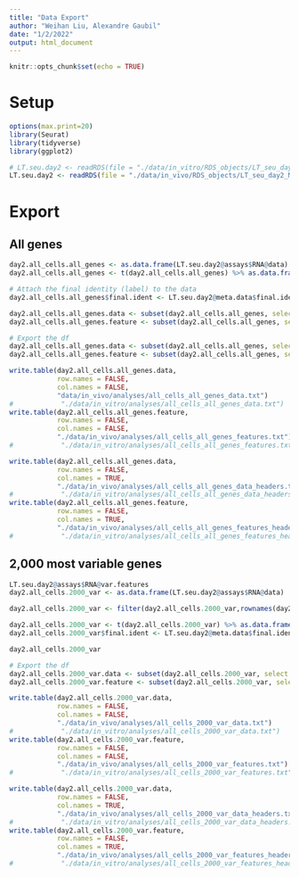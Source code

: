 ```yaml
---
title: "Data Export"
author: "Weihan Liu, Alexandre Gaubil"
date: "1/2/2022"
output: html_document
---
```


```r
knitr::opts_chunk$set(echo = TRUE)
```

# Setup

```r
options(max.print=20)
library(Seurat)
library(tidyverse)
library(ggplot2)

# LT.seu.day2 <- readRDS(file = "./data/in_vitro/RDS_objects/LT_seu_day2_ML_source_data.rds")
LT.seu.day2 <- readRDS(file = "./data/in_vivo/RDS_objects/LT_seu_day2_ML_source_data_filtered.rds")
```

# Export

## All genes

```r
day2.all_cells.all_genes <- as.data.frame(LT.seu.day2@assays$RNA@data)
day2.all_cells.all_genes <- t(day2.all_cells.all_genes) %>% as.data.frame()

# Attach the final identity (label) to the data
day2.all_cells.all_genes$final.ident <- LT.seu.day2@meta.data$final.ident

day2.all_cells.all_genes.data <- subset(day2.all_cells.all_genes, select = -c(final.ident))
day2.all_cells.all_genes.feature <- subset(day2.all_cells.all_genes, select = c(final.ident))

# Export the df
day2.all_cells.all_genes.data <- subset(day2.all_cells.all_genes, select = -c(final.ident))
day2.all_cells.all_genes.feature <- subset(day2.all_cells.all_genes, select = c(final.ident))

write.table(day2.all_cells.all_genes.data,
            row.names = FALSE,
            col.names = FALSE,
            "data/in_vivo/analyses/all_cells_all_genes_data.txt")
#            "./data/in_vitro/analyses/all_cells_all_genes_data.txt")
write.table(day2.all_cells.all_genes.feature,
            row.names = FALSE,
            col.names = FALSE,
            "./data/in_vivo/analyses/all_cells_all_genes_features.txt")
#            "./data/in_vitro/analyses/all_cells_all_genes_features.txt")

write.table(day2.all_cells.all_genes.data,
            row.names = FALSE,
            col.names = TRUE,
            "./data/in_vivo/analyses/all_cells_all_genes_data_headers.txt")
#            "./data/in_vitro/analyses/all_cells_all_genes_data_headers.txt")
write.table(day2.all_cells.all_genes.feature,
            row.names = FALSE,
            col.names = TRUE,
            "./data/in_vivo/analyses/all_cells_all_genes_features_headers.txt")
#            "./data/in_vitro/analyses/all_cells_all_genes_features_headers.txt")
```

## 2,000 most variable genes

```r
LT.seu.day2@assays$RNA@var.features
day2.all_cells.2000_var <- as.data.frame(LT.seu.day2@assays$RNA@data)

day2.all_cells.2000_var <- filter(day2.all_cells.2000_var,rownames(day2.all_cells.2000_var) %in% LT.seu.day2@assays$RNA@var.features)

day2.all_cells.2000_var <- t(day2.all_cells.2000_var) %>% as.data.frame()
day2.all_cells.2000_var$final.ident <- LT.seu.day2@meta.data$final.ident

day2.all_cells.2000_var

# Export the df
day2.all_cells.2000_var.data <- subset(day2.all_cells.2000_var, select = -c(final.ident))
day2.all_cells.2000_var.feature <- subset(day2.all_cells.2000_var, select = c(final.ident))

write.table(day2.all_cells.2000_var.data,
            row.names = FALSE,
            col.names = FALSE,
            "./data/in_vivo/analyses/all_cells_2000_var_data.txt")
#            "./data/in_vitro/analyses/all_cells_2000_var_data.txt")
write.table(day2.all_cells.2000_var.feature,
            row.names = FALSE,
            col.names = FALSE,
            "./data/in_vivo/analyses/all_cells_2000_var_features.txt")
#            "./data/in_vitro/analyses/all_cells_2000_var_features.txt")

write.table(day2.all_cells.2000_var.data,
            row.names = FALSE,
            col.names = TRUE,
            "./data/in_vivo/analyses/all_cells_2000_var_data_headers.txt")
#            "./data/in_vitro/analyses/all_cells_2000_var_data_headers.txt")
write.table(day2.all_cells.2000_var.feature,
            row.names = FALSE,
            col.names = TRUE,
            "./data/in_vivo/analyses/all_cells_2000_var_features_headers.txt")
#            "./data/in_vitro/analyses/all_cells_2000_var_features_headers.txt")
```